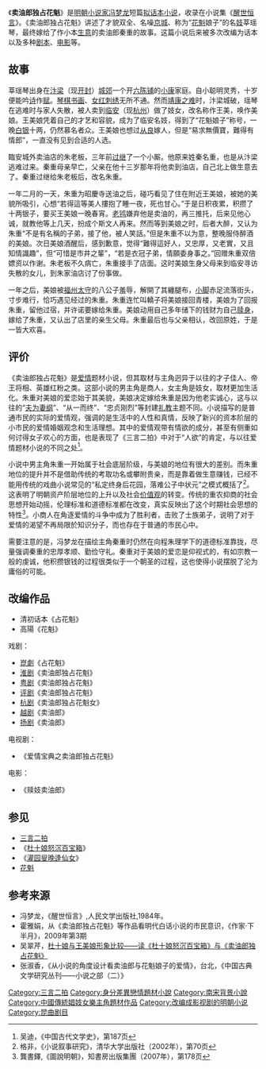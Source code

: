 《'''卖油郎独占花魁'''》是[[明朝|明朝]][[小说家|小说家]][[冯梦龙|冯梦龙]]短篇[[话本|拟话本]][[小说|小说]]，收录在小说集《[[醒世恒言|醒世恒言]]》。《卖油郎独占花魁》讲述了才貌双全、名噪[[京城|京城]]、称为“[[花魁|花魁]]娘子”的名[[妓|妓]]莘瑶琴，最终嫁给了作小本[[生意|生意]]的卖油郎秦重的故事。这篇小说后来被多次改编为话本以及多种[[剧本|剧本]]、[[电影|电影]]等。

==故事==
莘瑶琴出身在[[汴梁|汴梁]]（现[[开封|开封]]）[[城郊|城郊]]一个开[[六陈铺|六陈铺]]的[[小康|小康]]家庭。自小聪明灵秀，十岁便能吟[[诗|诗]]作[[赋|赋]]。[[琴棋书画|琴棋书画]]、[[女红|女红]][[刺绣|刺绣]]无所不通。然而[[靖康之难|靖康之难]]时，汴梁城破，瑶琴在逃难时与家人失散，被人卖到[[临安|临安]]（现[[杭州|杭州]]）做了妓女，改名称作王美，唤作美娘。王美娘凭着自己的才艺和容貌，成为了临安名妓，得到了“花魁娘子”称号，一晚[[银两|白银]]十两，仍然慕名者众。王美娘也想过[[从良|从良]]嫁人，但是“易求無價寶，難得有情郎”，一直没有见到合适的人选。

臨安城外卖油店的朱老板，三年前[[过继|过继]]了一个小厮。他原来姓秦名重，也是从汴梁逃难过来。秦重母亲早亡，父亲在他十三岁那年将他卖到油店，自己北上做生意去了。秦重过继给朱老板后，改名朱重。

一年二月的一天，朱重为昭慶寺送油之后，碰巧看见了住在附近王美娘，被她的美貌所吸引，心想“若得這等美人摟抱了睡一夜，死也甘心。”于是日积夜累，积攒了十两银子，要买王美娘一晚春宵。[[老鸨|老鸨]]嫌弃他是卖油的，再三推托，后来见他心诚，就教他等上几天，扮成个斯文人再来。然而等到美娘之时，后者大醉，又认为朱重“不是有名稱的子弟，接了他，被人笑話。”但是朱重不以为意，整晚服侍醉酒的美娘。次日美娘酒醒后，感到歉意，觉得“難得這好人，又忠厚，又老實，又且知情識趣”，但“可惜是市井之輩”，“若是衣冠子弟，情願委身事之。”回赠朱重双倍嫖资以作谢。朱老板不久病亡，朱重接手了店面。这时美娘生身父母来到临安寻访失散的女儿，到朱家油店讨了份事做。

一年之后，美娘被[[福州_(福建)|福州]][[太守|太守]]的八公子羞辱，解開了其纏腿布，[[缠足|小脚]]赤足流落街头，寸步难行，恰巧遇见经过的朱重。朱重连忙叫轎子将美娘接回青楼，美娘为了回报朱重，留他过宿，并许诺要嫁给朱重。美娘动用自己多年储下的钱财为自己[[赎身|赎身]]，嫁给了朱重，又认出了店里的亲生父母。朱重最后也与父亲相认，改回原姓，于是一皆大欢喜。

==评价==
《卖油郎独占花魁》是[[爱情|爱情]]题材小说，但其取材与主角迥异于以往的才子佳人、帝王将相、英雄红粉之类。这部小说的男主角是商人，女主角是妓女，取材更加生活化。朱重对美娘的爱恋始于其美貌，美娘决定嫁给朱重是因为他老实诚心，这与以往的“[[三纲五常|夫为妻纲]]”、“从一而终”、“忠贞刚烈”等封建[[礼教|礼教]]主题不同。小说描写的是普通市民的实际的爱情观，强调的是生活中的人性和真情，反映了新兴的资本阶层的小市民的爱情婚姻观念和生活理想。其中的爱情观带有情欲的成分，甚至有侧重如何讨得女子欢心的方面，也是表现了《三言二拍》中对于“人欲”的肯定，与以往爱情题材小说的不同之处<ref>吴迪，《中国古代文学史》，第187页</ref>。

小说中男主角朱重一开始属于社会底层阶级，与美娘的地位有很大的差别。而朱重地位的提升并不是借助传统的考取功名或攀附贵亲，而是靠着做生意赚钱，已经不能用传统的戏曲小说常见的“私定终身后花园，落难公子中状元”之模式概括了<ref>格非，《小说叙事研究》，清华大学出版社（2002年），第70页</ref>。这表明了明朝资产阶层地位的上升以及社会[[价值观|价值观]]的转变。传统的重农抑商的社会思想开始动摇，伦理标准和道德标准都在改变，真实反映出了这个时期社会思想的特性<ref>龔書鐸,《圖說明朝》，知書房出版集團（2007年），第178页</ref>。小商人在角逐爱情的斗争中成为了胜利者，击败了士族弟子，说明了对于爱情的渴望不再局限於知识分子，而也存在于普通的市民心中。

需要注意的是，冯梦龙在描绘主角秦重时仍然在向程朱理学下的道德标准靠拢，尽量强调秦重的忠厚孝顺、勤俭守礼。秦重对于美娘的爱恋是仰视式的，有如宗教一般的虔诚，他积攒银钱的过程很类似于一个朝圣的过程，这也使得小说摆脱了沦为庸俗的可能。

==改编作品==
*清初话本《占花魁》
*高陽《花魁》

戏剧：
*[[崑劇|崑劇]]《占花魁》
*[[淮剧|淮剧]]《卖油郎独占花魁》
*[[粤剧|粤剧]]《卖油郎独占花魁》
*[[评剧|评剧]]《卖油郎独占花魁》
*[[杭剧|杭剧]]《卖油郎独占花魁女》
*[[越剧|越剧]]《卖油郎》
*[[扬剧|扬剧]]《卖油郎》

电视剧：
*《爱情宝典之卖油郎独占花魁》

电影：

*《赎妓卖油郎》

==参见==
*[[三言二拍|三言二拍]]
*《[[杜十娘怒沉百宝箱|杜十娘怒沉百宝箱]]》
*《[[灌园叟晚逢仙女|灌园叟晚逢仙女]]》
*[[花魁|花魁]]

==参考来源==
{{reflist}}
*冯梦龙，《醒世恒言》,人民文学出版社,1984年。
*霍雅娟，从《卖油郎独占花魁》等作品看明代白话小说的市民意识，《作家·下半月》，2009年第3期
*吴翠芹，[http://www.artx.cn/artx/wenxue/99263.html 杜十娘与王美娘形象比较——读《杜十娘怒沉百宝箱》与《卖油郎独占花魁》]{{Wayback|url=http://www.artx.cn/artx/wenxue/99263.html |date=20181004203054 }}
*张淑香，《从小说的角度设计看卖油郎与花魁娘子的爱情》，台北，《中国古典文学研究丛刊——小说之部（二）》
{{Wikisource|醒世恆言/第03卷|賣油郎獨占花魁}}
[[Category:三言二拍|Category:三言二拍]]
[[Category:身分差異戀情題材小說|Category:身分差異戀情題材小說]]
[[Category:南宋背景小說|Category:南宋背景小說]]
[[Category:中國傳統娼妓女樂主角題材作品|Category:中國傳統娼妓女樂主角題材作品]]
[[Category:改编成影视剧的明朝小说|Category:改编成影视剧的明朝小说]]
[[Category:昆曲剧目|Category:昆曲剧目]]